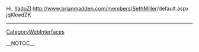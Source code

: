 Hi, [[YadoZl]] http://www.brianmadden.com/members/[[SethMiller]]/default.aspx jqKkwdZK
----
[[CategoryWebInterfaces]]

__NOTOC__